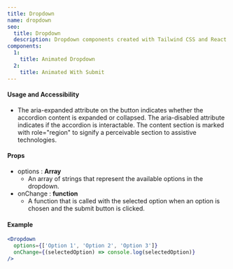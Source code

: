 ```yaml
---
title: Dropdown
name: dropdown
seo:
  title: Dropdown 
  description: Dropdown components created with Tailwind CSS and React
components:
  1:
    title: Animated Dropdown
  2:
    title: Animated With Submit
---
```


<CollectionList
  componentsData={componentsData}
/>
<PreviewNotes/>

#### Usage and Accessibility
- The aria-expanded attribute on the button indicates whether the accordion content is expanded or collapsed. The aria-disabled attribute indicates if the accordion is interactable. The content section is marked with role="region" to signify a perceivable section to assistive technologies.

#### Props
- options : **Array**
  - An array of strings that represent the available options in the dropdown.
- onChange : **function**
  - A function that is called with the selected option when an option is chosen and the submit button is clicked.

#### Example
```jsx
<Dropdown
  options={['Option 1', 'Option 2', 'Option 3']}
  onChange={(selectedOption) => console.log(selectedOption)}
/>
